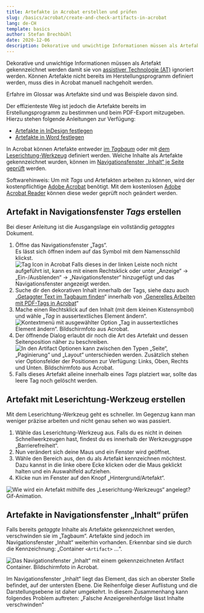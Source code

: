 ```yaml
---
title: Artefakte in Acrobat erstellen und prüfen
slug: /basics/acrobat/create-and-check-artifacts-in-acrobat
lang: de-CH
template: basics
author: Stefan Brechbühl
date: 2020-12-06
description: Dekorative und unwichtige Informationen müssen als Artefakt gekennzeichnet werden damit sie von assistiver Technologie (AT) ignoriert werden. Können Artefakte nicht bereits im Herstellungsprogramm definiert werden, muss dies in Acrobat manuell nachgeholt werden.
---
```


Dekorative und unwichtige Informationen müssen als Artefakt gekennzeichnet werden damit sie von [assistiver Technologie (AT)](/de/glossary/#assistive-technologie) ignoriert werden. Können Artefakte nicht bereits im Herstellungsprogramm definiert werden, muss dies in Acrobat manuell nachgeholt werden.

<NoteMessage>
Erfahre im Glossar was <Link to="/de/glossary/#Artefakt/">Artefakte</Link> sind und was Beispiele davon sind.
</NoteMessage>

Der effizienteste Weg ist jedoch die Artefakte bereits im Erstellungsprogramm zu bestimmen und beim PDF-Export mitzugeben. Hierzu stehen folgende Anleitungen zur Verfügung:

- [Artefakte in InDesign festlegen](/de/basics/indesign/defining-artifacts-in-indesign/)
- [Artefakte in Word festlegen](/de/basics/word/defining-artifacts-in-word/)

In Acrobat können Artefakte entweder [im *Tagbaum*](#artefakt-in-navigationsfenster-tags-erstellen) oder mit [dem Leserichtung-Werkzeug](#artefakt-mit-leserichtung-werkzeug-erstellen) definiert werden. Welche Inhalte als Artefakte gekennzeichnet wurden, können im [Navigationsfenster „Inhalt“ je Seite geprüft](#artefakte-in-navigationsfenster-inhalt-prüfen) werden.

<NoteMessage>
Softwarehinweis: Um mit <em>Tags</em> und Artefakten arbeiten zu können, wird der kostenpflichtige <a href="https://acrobat.adobe.com/ch/de/acrobat.html">Adobe Acrobat</a> benötigt. Mit dem kostenlosen <a href="https://get.adobe.com/de/reader/">Adobe Acrobat Reader</a> können diese weder geprüft noch geändert werden.
</NoteMessage>

## Artefakt in Navigationsfenster *Tags* erstellen

Bei dieser Anleitung ist die Ausgangslage ein vollständig *getaggtes* Dokument.

1. Öffne das Navigationsfenster „Tags“.  
Es lässt sich öffnen indem auf das Symbol mit dem Namensschild klickst.  
![Tag Icon in Acrobat](/images/tag-icon.png)
Falls dieses in der linken Leiste noch nicht aufgeführt ist, kann es mit einem Rechtsklick oder unter „Anzeige“ → „Ein-/Ausblenden“ → „Navigationsfenster“ hinzugefügt und das Navigationsfenster angezeigt werden.
2. Suche dir den dekorativen Inhalt innerhalb der Tags, siehe dazu auch „[Getaggter Text im Tagbaum finden](/de/basics/acrobat/general-working-with-pdf-tags-in-acrobat/#getaggter-text-im-tagbaum-finden)“ innerhalb von „[Generelles Arbeiten mit PDF-Tags in Acrobat](/de/basics/acrobat/general-working-with-pdf-tags-in-acrobat/)“
3. Mache einen Rechtsklick auf den Inhalt (mit dem kleinen Kistensymbol) und wähle „*Tag* in aussertextliches Element ändern“. ![Kontextmenü mit ausgewählter Option „Tag in aussertextliches Element ändern“. Bildschirmfoto aus Acrobat.](acrobat-tag-in-aussertextliches-element-aendern.png)
3. Der öffnende Dialog erlaubt dir noch die Art des Artefakt und dessen Seitenposition näher zu beschreiben. ![In den Artifact Optionen kann zwischen den Typen „Seite“, „Paginierung“ und „Layout“ unterschieden werden. Zusätzlich stehen vier Optionsfelder der Positionen zur Verfügung: Links, Oben, Rechts und Unten. Bildschirmfoto aus Acrobat.](acrobat-artefakt-optionen.png)
4. Falls dieses Artefakt alleine innerhalb eines *Tags* platziert war, sollte das leere Tag noch gelöscht werden.

## Artefakt mit Leserichtung-Werkzeug erstellen

Mit dem Leserichtung-Werkzeug geht es schneller. Im Gegenzug kann man weniger präzise arbeiten und nicht genau sehen wo was passiert.

1. Wähle das Leserichtung-Werkzeug aus. Falls du es nicht in deinen Schnellwerkzeugen hast, findest du es innerhalb der Werkzeuggruppe „Barrierefreiheit“.
2. Nun verändert sich deine Maus und ein Fenster wird geöffnet.
3. Wähle den Bereich aus, den du als Artefakt kennzeichnen möchtest. Dazu kannst in die linke obere Ecke klicken oder die Maus geklickt halten und ein Auswahlfeld aufziehen.
4. Klicke nun im Fenster auf den Knopf „Hintergrund/Artefakt“.

![Wie wird ein Artefakt mithilfe des „Leserichtung-Werkzeugs“ angelegt? Gif-Animation.](acrobat_artifact2.gif)

## Artefakte in Navigationsfenster „Inhalt“ prüfen

Falls bereits *getaggte* Inhalte als Artefakte gekennzeichnet werden, verschwinden sie im „Tagbaum“. Artefakte sind jedoch im Navigationsfenster „Inhalt“ weiterhin vorhanden. Erkennbar sind sie durch die Kennzeichnung: „Container `<Artifact>` …“.

![Das Navigationsfenster „Inhalt“ mit einem gekennzeichneten Artifact Container. Bildschirmfoto in Acrobat.](acrobat-artifact.png)

<NoteMessage>
Im Navigationsfenster „Inhalt“ liegt das Element, das sich an oberster Stelle befindet, auf der untersten Ebene. Die Reihenfolge dieser Auflistung und die Darstellungsebene ist daher umgekehrt. In diesem Zusammenhang kann folgendes Problem auftreten: „<Link to="/de/tutorials/general/incorrect-display-order-makes-contents-disappear/">Falsche Anzeigereihenfolge lässt Inhalte verschwinden</Link>“
</NoteMessage>
